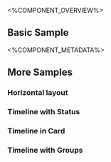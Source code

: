 
<%COMPONENT_OVERVIEW%>

## Basic Sample
<Basic />

<%COMPONENT_METADATA%>

## More Samples

### Horizontal layout
<Horizontal />

### Timeline with Status

<WithStatus />

### Timeline in Card

<InCard />

### Timeline with Groups

<WithGroups/>